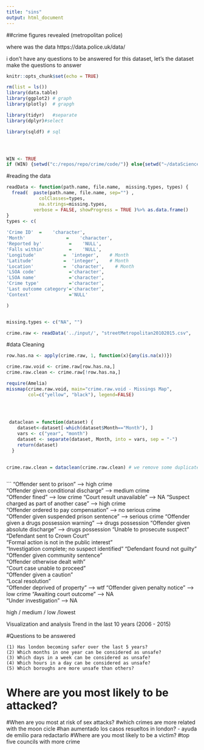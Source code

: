 ```yaml
---
title: "sins"
output: html_document
---
```


##crime figures revealed (metropolitan police)

where was the data  https://data.police.uk/data/

i don't have any questions to be answered for this dataset, let's the dataset make the questions to answer

```r
knitr::opts_chunk$set(echo = TRUE)

rm(list = ls())
library(data.table)
library(ggplot2) # graph
library(plotly)  # grapgh

library(tidyr)   #separate
library(dplyr)#select

library(sqldf) # sql




WIN <- TRUE
if (WIN) {setwd("c:/repos/repo/crime/code/")} else{setwd("~/dataScience/projects/repo/crime/code/")}


```

#reading the data



```r

readData <- function(path.name, file.name,  missing.types, types) {
  fread(  paste(path.name, file.name, sep="") , 
            colClasses=types,
            na.strings=missing.types, 
          verbose = FALSE, showProgress = TRUE )%>% as.data.frame() 
}
types <- c(
  
'Crime ID'  =    'character',
'Month'               =    'character', 
'Reported by'          =    'NULL',
'Falls within'         =    'NULL',
'Longitude'          =  'integer',    # Month
'Latitude'           =  'integer',    # Month
'Location'           =  'character',    # Month
'LSOA code'            ='character',
'LSOA name'            ='character',
'Crime type'           ='character',
'Last outcome category'='character',
'Context'              ='NULL'

)


missing.types <- c("NA", "")

crime.raw <- readData('../input/', "streetMetropolitan20102015.csv",   missing.types,types  )

```
    

#data Cleaning


```r

row.has.na <- apply(crime.raw, 1, function(x){any(is.na(x))})

crime.raw.void <- crime.raw[row.has.na,]
crime.raw.clean <- crime.raw[!row.has.na,]

require(Amelia)
missmap(crime.raw.void, main="crime.raw.void - Missings Map", 
        col=c("yellow", "black"), legend=FALSE)


 
    
 dataclean = function(dataset) {
    dataset<-dataset[-which(dataset$Month=="Month"), ] 
    vars <- c("year", "month")
    dataset <- separate(dataset, Month, into = vars, sep = "-")
    return(dataset)
  }
  

crime.raw.clean = dataclean(crime.raw.clean) # we remove some duplicate headers



```


```
 "Offender sent to prison"           				      --> high crime             
 "Offender given conditional discharge"         	--> medium crime   	
 "Offender fined"                                	--> low crime 
 "Court result unavailable"                      	--> NA
 "Suspect charged as part of another case"        --> high crime    
 "Offender ordered to pay compensation"          	--> no serious crime     
 "Offender given suspended prison sentence"      	--> serious crime 
 "Offender given a drugs possession warning"     	--> drugs possession 
 "Offender given absolute discharge"             	--> drugs possession
 "Unable to prosecute suspect"                    
 "Defendant sent to Crown Court"                 
 "Formal action is not in the public interest"  
 "Investigation complete; no suspect identified"
 "Defendant found not guilty"                   
 "Offender given community sentence"            
 "Offender otherwise dealt with"                
 "Court case unable to proceed"                 
 "Offender given a caution"                     
 "Local resolution"                             
 "Offender deprived of property"                --> wtf
 "Offender given penalty notice"                --> low crime 
 "Awaiting court outcome"                       -->	NA		
 "Under investigation"       					-->	NA					                   
 
 
 high / medium / low /lowest
 

Visualization and analysis
Trend in the last 10 years (2006 - 2015)


#Questions to be answered 

    (1) Has london becoming safer over the last 5 years?
    (2) Which months in one year can be considered as unsafe?
    (3) Which days in a week can be considered as unsafe? 
    (4) Which hours in a day can be considered as unsafe?
    (5) Which boroughs are more unsafe than others?

# Where are you most likely to be attacked?
#When are you most at risk of sex attacks?
#which crimes are more related with the moon cicle
#han aumentado los casos resueltos in london? - ayuda de emilio para redactarlo
#Where are you most likely to be a victim?
#top five councils with more crime  

